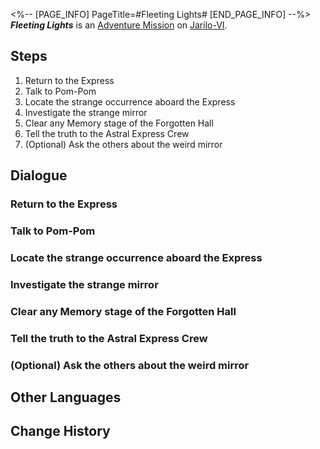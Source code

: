 <%-- [PAGE_INFO]
PageTitle=#Fleeting Lights#
[END_PAGE_INFO] --%>
{{Stub|Dialogue.}}
{{Mission Infobox
|id            = 4010105
|title         = 
|image         = <!--Mission Fleeting Lights.png-->
|type          = Adventure
|event_name    = 
|chapter       = 
|requirements  = 
* Reach [[Trailblaze Level]] 21
* Reach [[Trailblaze Level]] 20
|summary       = A slightly eerie tale began with a messenger from the Garden of Recollection. Quietly boarding the Express, she offered to trade precious supplies for your memories. It seems that you will encounter her again in future explorations.
|characters    = Himeko; Messenger; Pom-Pom; Trailblazer; Welt
|startLocation = [[Jarilo-VI]] - [[Boulder Town]]
|world         = Jarilo-VI
|area          = Boulder Town
|prev          = 
|next          = 
|rewards       = Sparse Aether*3; Credit*2,000
}}
'''''Fleeting Lights''''' is an [[Adventure Mission]] on [[Jarilo-VI]].

==Steps==
# Return to the Express
# Talk to Pom-Pom
# Locate the strange occurrence aboard the Express
# Investigate the strange mirror
# Clear any Memory stage of the Forgotten Hall
# Tell the truth to the Astral Express Crew
# (Optional) Ask the others about the weird mirror

<!--
==Gameplay Notes==

--><!--
==Trial Character==

-->
==Dialogue==
{{Stub Dialogue}}
{{Dialogue End}}

===Return to the Express{{subst:void|<!--401010503-->}}===
{{Mission Description|type=adventure|location=Parlor Car|update|Pom-Pom messages you, claiming that something strange has appeared on the Express. They hope you can help them catch it.<br />What can you possibly do? It's not like you're a member of the Weird-Busters. You've got no choice but to heed the conductor's request, though.}}
{{Dialogue Start}}
:{{tx}}
{{Dialogue End}}

===Talk to Pom-Pom{{subst:void|<!--401010504-->}}===
{{Dialogue Start}}
:{{tx}}
{{Dialogue End}}

===Locate the strange occurrence aboard the Express{{subst:void|<!--401010505-->}}===
{{Dialogue Start}}
:{{tx}}
{{Dialogue End}}

===Investigate the strange mirror{{subst:void|<!--401010506-->}}===
{{Mission Description|type=adventure|location=Parlor Car|update|You actually did discover something weird aboard the Express &mdash; a mirror.<br />Why is everyone turning a blind eye to this mirror?}}
{{Dialogue Start}}
:{{tx}}
{{Dialogue End}}

===Clear any Memory stage of the Forgotten Hall{{subst:void|<!--401010507-->}}===
{{Mission Description|type=adventure|location=Parlor Car|update|This mirror turns out to be a memetic entity. A messenger from the Garden of Recollection had quietly boarded the Express in the hope of making some kind of deal with you. She says your memory is very precious, and that the Garden is willing to exchange precious materials for it. Doing so requires inducement of memories inside the Forgotten Hall, so that they can be extracted.<br />You've never seen such a complex system packaging as this.}}
{{Dialogue Start}}
:{{tx}}
{{Dialogue End}}

===Tell the truth to the Astral Express Crew{{subst:void|<!--401010509-->}}===
{{Dialogue Start}}
:{{tx}}
{{Dialogue End}}

===(Optional) Ask the others about the weird mirror{{subst:void|<!--401010511-->}}===
{{Mission Description|type=adventure|location=Parlor Car|update|You actually did discover something weird aboard the Express &mdash; a mirror.<br />Why is everyone turning a blind eye to this mirror?}}
{{Dialogue Start}}
:{{tx}}
{{Dialogue End}}

==Other Languages==
{{Other Languages
|en   = Fleeting Lights
|zhs  = 流光忆彩
|zht  = 流光憶彩
|ja   = 儚い光陰
|ko   = 세월의 빛
|es   = Luces pasajeras
|fr   = Lumières furtives
|ru   = Мимолётные огни
|th   = แสงไฟทอประกาย
|vi   = Ký Ức Muôn Màu
|de   = Vergängliche Lichter
|id   = Cahaya yang Sekejap Mata
|pt   = Luzes Fugazes
}}

==Change History==
{{Change History|1.0}}
